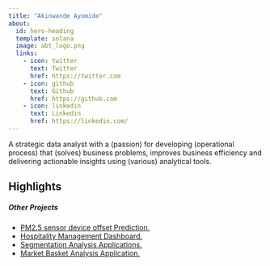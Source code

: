 ```yaml
---
title: "Akinwande Ayomide"
about: 
  id: hero-heading
  template: solana
  image: abt_logo.png
  links:
    - icon: twitter
      text: Twitter
      href: https://twitter.com
    - icon: github
      text: Github
      href: https://github.com
    - icon: linkedin
      text: Linkedin
      href: https://linkedin.com/
---
```


::: {#hero-heading}
A strategic data analyst with a (passion) for developing (operational process) that (solves) business problems, improves business efficiency and delivering actionable insights using (various) analytical tools.


## Highlights

##### Other Projects

::: {.list}
<ul class="ul-s">
  <li><a href="www.mysite.com">PM2.5 sensor device offset Prediction.</a></li>
  <li><a href="www.mysite.com">Hospitality Management Dashboard.</a></li>
  <li><a href="www.mysite.com">Segmentation Analysis Applications.</a></li>
  <li><a href="www.mysite.com">Market Basket Analysis Application.</a></li>
</ul>
:::
:::
